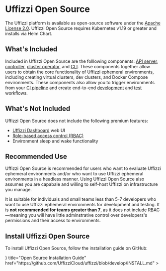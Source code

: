 
# Uffizzi Open Source

The Uffizzi platform is available as open-source software under the [Apache License 2.0](https://github.com/UffizziCloud/uffizzi/blob/develop/LICENSE). Uffizzi Open Source requires Kubernetes v1.19 or greater and installs via Helm Chart.

## What's Included

Included in Uffizzi Open Source are the folllowing components: [API server](/architecture/overview#uffizzi-api), [controller](/architecture/overview#uffizzi-controller), 
[cluster operator](/architecture/overview#uffizzi-cluster-operator), and [CLI](/architecture/overview#uffizzi-cli). These components together allow users to obtain the core 
functionality of Uffizzi ephemeral environments, including creating virtual clusters, dev clusters, and Docker Compose environments.
These components also allow you to trigger environments from your [CI pipeline](/usage/ci) and create end-to-end [development](/dev-environments) and [test](/testing) workflows.


## What's Not Included

Uffizzi Open Source does not include the following premium features:
- [Uffizzi Dashboard](/usage/dashboard) web UI  
- [Role-based access control (RBAC)](/cloud/rbac)  
- Environment sleep and wake functionality

## Recommended Use

Uffizzi Open Source is recommended for users who want to evaluate Uffizzi ephemeral environments and/or who want to use Uffizzi ephemeral environments in a headless manner. Using Uffizzi Open Source also assumes you are capabale and willing to self-host Uffizzi on infrastructure you manage.  

It is suitable for individuals and small teams less than 5-7 developers who want to use Uffizzi ephemeral environments for development and testing. It is **not recommended for teams greater than 7**, as it does not include RBAC—meaning you will have little adminstrative control over developers's permissions and their access to environments.

## Install Uffizzi Open Source

To install Uffizzi Open Source, follow the installation guide on GitHub:

<Cards num={2}>
  <Cards.Card
    arrow
    icon={<Github />}
    title="Open Source Installation Guide"
    href="https://github.com/UffizziCloud/uffizzi/blob/develop/INSTALL.md"
  >
  </Cards.Card>
</Cards>